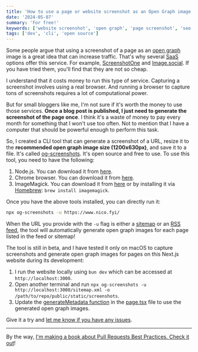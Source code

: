```yaml
---
title: 'How to use a page or website screenshot as an Open Graph image'
date: '2024-05-07'
summary: 'For free!'
keywords: ['website screenshot', 'open graph', 'page screenshot', 'seo', 'social media']
tags: ['dev', 'cli', 'open source']
---
```


Some people argue that using a screenshot of a page as an [open graph](https://ogp.me) image is a great idea that can increase traffic. That's why several [SaaS](https://en.wikipedia.org/wiki/Software_as_a_service) options offer this service. For example, [ScreenshotOne](https://screenshotone.com) and [Image.social](https://image.social). If you have tried them, you'll find that they are not so cheap.

I understand that it costs money to run this type of service. Capturing a screenshot involves using a real browser. And running a browser to capture tons of screenshots requires a lot of computational power.

But for small bloggers like me, I'm not sure if it's worth the money to use those services. **Once a blog post is published, I just need to generate the screenshot of the page once**. I think it's a waste of money to pay every month for something that I won't use too often. Not to mention that I have a computer that should be powerful enough to perform this task.

So, I created a CLI tool that can generate a screenshot of a URL, resize it to the **recommended open graph image size (1200x630px)**, and save it to a file. It's called [og-screenshots](https://github.com/nicnocquee/og-screenshots). It's open source and free to use. To use this tool, you need to have the following:

1. Node.js. You can download it from [here](https://nodejs.org/en/download).
2. Chrome browser. You can download it from [here](https://www.google.com/chrome/).
3. ImageMagick. You can download it from [here](https://imagemagick.org/script/download.php) or by installing it via [Homebrew](https://brew.sh/): `brew install imagemagick`.

Once you have the above tools installed, you can directly run it:

```bash
npx og-screenshots -u https://www.nico.fyi/
```

When the URL you provide with the `-u` flag is either a [sitemap](https://www.sitemaps.org) or an [RSS feed](https://en.wikipedia.org/wiki/RSS), the tool will automatically generate open graph images for each page listed in the feed or sitemap!

The tool is still in beta, and I have tested it only on macOS to capture screenshots and generate open graph images for pages on this Next.js website during its development:

1. I run the website locally using `bun dev` which can be accessed at `http://localhost:3000`.
2. Open another terminal and run `npx og-screenshots -u http://localhost:3000/sitemap.xml -o /path/to/repo/public/static/screenshots`.
3. Update the [generateMetadata function](https://nextjs.org/docs/app/api-reference/functions/generate-metadata) in the [page.tsx](<https://github.com/nicnocquee/nico.fyi/blob/ca476097285d1ba45c510350bdc7789e1f65226b/app/(blog)/blog/%5B...slug%5D/page.tsx#L49>) file to use the generated open graph images.

Give it a try and [let me know if you have any issues](https://github.com/nicnocquee/og-screenshots/issues).

---

By the way, [I'm making a book about Pull Requests Best Practices. Check it out](https://pr.nico.fyi)!
